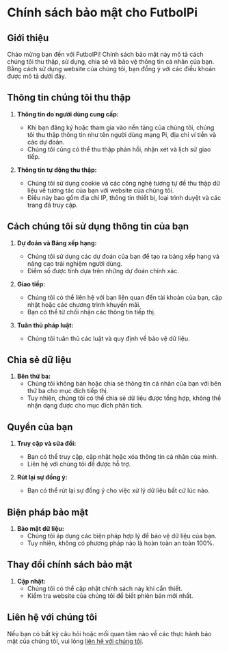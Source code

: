 # Chính sách bảo mật cho FutbolPi

## Giới thiệu

Chào mừng bạn đến với FutbolPi! Chính sách bảo mật này mô tả cách chúng tôi thu thập, sử dụng, chia sẻ và bảo vệ thông tin cá nhân của bạn. Bằng cách sử dụng website của chúng tôi, bạn đồng ý với các điều khoản được mô tả dưới đây.

## Thông tin chúng tôi thu thập

1. **Thông tin do người dùng cung cấp:**

   - Khi bạn đăng ký hoặc tham gia vào nền tảng của chúng tôi, chúng tôi thu thập thông tin như tên người dùng mạng Pi, địa chỉ ví tiền và các dự đoán.
   - Chúng tôi cũng có thể thu thập phản hồi, nhận xét và lịch sử giao tiếp.

2. **Thông tin tự động thu thập:**
   - Chúng tôi sử dụng cookie và các công nghệ tương tự để thu thập dữ liệu về tương tác của bạn với website của chúng tôi.
   - Điều này bao gồm địa chỉ IP, thông tin thiết bị, loại trình duyệt và các trang đã truy cập.

## Cách chúng tôi sử dụng thông tin của bạn

1. **Dự đoán và Bảng xếp hạng:**

   - Chúng tôi sử dụng các dự đoán của bạn để tạo ra bảng xếp hạng và nâng cao trải nghiệm người dùng.
   - Điểm số được tính dựa trên những dự đoán chính xác.

2. **Giao tiếp:**

   - Chúng tôi có thể liên hệ với bạn liên quan đến tài khoản của bạn, cập nhật hoặc các chương trình khuyến mãi.
   - Bạn có thể từ chối nhận các thông tin tiếp thị.

3. **Tuân thủ pháp luật:**
   - Chúng tôi tuân thủ các luật và quy định về bảo vệ dữ liệu.

## Chia sẻ dữ liệu

1. **Bên thứ ba:**
   - Chúng tôi không bán hoặc chia sẻ thông tin cá nhân của bạn với bên thứ ba cho mục đích tiếp thị.
   - Tuy nhiên, chúng tôi có thể chia sẻ dữ liệu được tổng hợp, không thể nhận dạng được cho mục đích phân tích.

## Quyền của bạn

1. **Truy cập và sửa đổi:**

   - Bạn có thể truy cập, cập nhật hoặc xóa thông tin cá nhân của mình.
   - Liên hệ với chúng tôi để được hỗ trợ.

2. **Rút lại sự đồng ý:**
   - Bạn có thể rút lại sự đồng ý cho việc xử lý dữ liệu bất cứ lúc nào.

## Biện pháp bảo mật

1. **Bảo mật dữ liệu:**
   - Chúng tôi áp dụng các biện pháp hợp lý để bảo vệ dữ liệu của bạn.
   - Tuy nhiên, không có phương pháp nào là hoàn toàn an toàn 100%.

## Thay đổi chính sách bảo mật

1. **Cập nhật:**
   - Chúng tôi có thể cập nhật chính sách này khi cần thiết.
   - Kiểm tra website của chúng tôi để biết phiên bản mới nhất.

## Liên hệ với chúng tôi

Nếu bạn có bất kỳ câu hỏi hoặc mối quan tâm nào về các thực hành bảo mật của chúng tôi, vui lòng [liên hệ với chúng tôi](/telegram).
